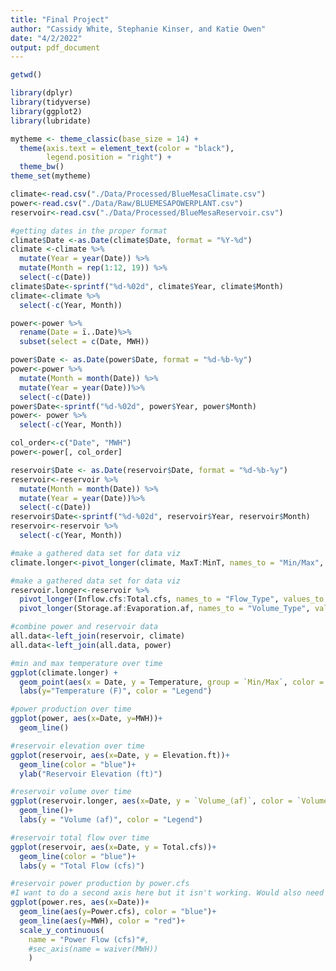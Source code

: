 ```yaml
---
title: "Final Project"
author: "Cassidy White, Stephanie Kinser, and Katie Owen"
date: "4/2/2022"
output: pdf_document
---
```

```r
getwd()
```

```r
library(dplyr)
library(tidyverse)
library(ggplot2)
library(lubridate)

mytheme <- theme_classic(base_size = 14) +
  theme(axis.text = element_text(color = "black"), 
        legend.position = "right") + 
  theme_bw()
theme_set(mytheme)
```


```r
climate<-read.csv("./Data/Processed/BlueMesaClimate.csv")
power<-read.csv("./Data/Raw/BLUEMESAPOWERPLANT.csv")
reservoir<-read.csv("./Data/Processed/BlueMesaReservoir.csv")
```

```r
#getting dates in the proper format 
climate$Date <-as.Date(climate$Date, format = "%Y-%d")
climate <-climate %>%
  mutate(Year = year(Date)) %>%
  mutate(Month = rep(1:12, 19)) %>%
  select(-c(Date))
climate$Date<-sprintf("%d-%02d", climate$Year, climate$Month)
climate<-climate %>%
  select(-c(Year, Month))

power<-power %>%
  rename(Date = ï..Date)%>%
  subset(select = c(Date, MWH))

power$Date <- as.Date(power$Date, format = "%d-%b-%y")
power<-power %>%
  mutate(Month = month(Date)) %>%
  mutate(Year = year(Date))%>%
  select(-c(Date))
power$Date<-sprintf("%d-%02d", power$Year, power$Month)
power<- power %>%
  select(-c(Year, Month))

col_order<-c("Date", "MWH")
power<-power[, col_order]

reservoir$Date <- as.Date(reservoir$Date, format = "%d-%b-%y")
reservoir<-reservoir %>%
  mutate(Month = month(Date)) %>%
  mutate(Year = year(Date))%>%
  select(-c(Date))
reservoir$Date<-sprintf("%d-%02d", reservoir$Year, reservoir$Month)
reservoir<-reservoir %>%
  select(-c(Year, Month))

#make a gathered data set for data viz
climate.longer<-pivot_longer(climate, MaxT:MinT, names_to = "Min/Max", values_to = "Temperature")

#make a gathered data set for data viz
reservoir.longer<-reservoir %>%
  pivot_longer(Inflow.cfs:Total.cfs, names_to = "Flow_Type", values_to = "Flow_(cfs)") %>%
  pivot_longer(Storage.af:Evaporation.af, names_to = "Volume_Type", values_to = "Volume_(af)")

#combine power and reservoir data
all.data<-left_join(reservoir, climate)
all.data<-left_join(all.data, power)
```

```r
#min and max temperature over time
ggplot(climate.longer) +
  geom_point(aes(x = Date, y = Temperature, group = `Min/Max`, color = `Min/Max`)) +
  labs(y="Temperature (F)", color = "Legend")

#power production over time
ggplot(power, aes(x=Date, y=MWH))+
  geom_line()

#reservoir elevation over time
ggplot(reservoir, aes(x=Date, y = Elevation.ft))+
  geom_line(color = "blue")+
  ylab("Reservoir Elevation (ft)")

#reservoir volume over time
ggplot(reservoir.longer, aes(x=Date, y = `Volume_(af)`, color = `Volume_Type`))+
  geom_line()+
  labs(y = "Volume (af)", color = "Legend")

#reservoir total flow over time
ggplot(reservoir, aes(x=Date, y = Total.cfs))+
  geom_line(color = "blue")+
  labs(y = "Total Flow (cfs)")

#reservoir power production by power.cfs
#I want to do a second axis here but it isn't working. Would also need to add a legend.
ggplot(power.res, aes(x=Date))+
  geom_line(aes(y=Power.cfs), color = "blue")+
  geom_line(aes(y=MWH), color = "red")+
  scale_y_continuous(
    name = "Power Flow (cfs)"#,
    #sec_axis(name = waiver(MWH))
    )
```

